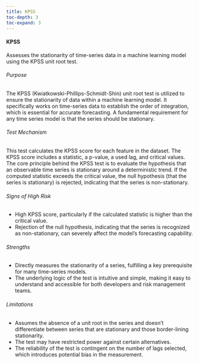 ```yaml
---
title: KPSS
toc-depth: 3
toc-expand: 3
---
```






  
#### KPSS

Assesses the stationarity of time-series data in a machine learning model using the KPSS unit root test.

###### Purpose

The KPSS (Kwiatkowski-Phillips-Schmidt-Shin) unit root test is utilized to ensure the stationarity of data within a
machine learning model. It specifically works on time-series data to establish the order of integration, which is
essential for accurate forecasting. A fundamental requirement for any time series model is that the series should
be stationary.

###### Test Mechanism

This test calculates the KPSS score for each feature in the dataset. The KPSS score includes a statistic, a
p-value, a used lag, and critical values. The core principle behind the KPSS test is to evaluate the hypothesis
that an observable time series is stationary around a deterministic trend. If the computed statistic exceeds the
critical value, the null hypothesis (that the series is stationary) is rejected, indicating that the series is
non-stationary.

###### Signs of High Risk

- High KPSS score, particularly if the calculated statistic is higher than the critical value.
- Rejection of the null hypothesis, indicating that the series is recognized as non-stationary, can severely affect
the model's forecasting capability.

###### Strengths

- Directly measures the stationarity of a series, fulfilling a key prerequisite for many time-series models.
- The underlying logic of the test is intuitive and simple, making it easy to understand and accessible for both
developers and risk management teams.

###### Limitations

- Assumes the absence of a unit root in the series and doesn't differentiate between series that are stationary and
those border-lining stationarity.
- The test may have restricted power against certain alternatives.
- The reliability of the test is contingent on the number of lags selected, which introduces potential bias in the
measurement.




 